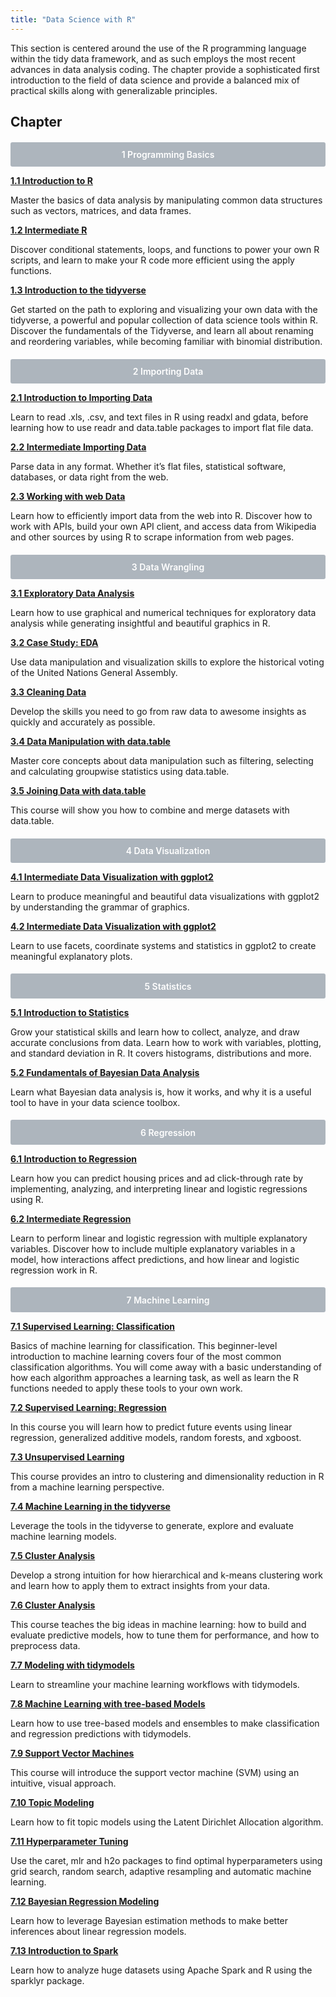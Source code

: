 ```yaml
---
title: "Data Science with R"
---
```


This section is centered around the use of the R programming language within the tidy data framework, and as such employs the most recent advances in data analysis coding. The chapter provide a sophisticated first introduction to the field of data science and provide a balanced mix of practical skills along with generalizable principles. 

<style>
.layout-example {
    background: #adb5bd;
    color: #fff;
    text-align: center;
    margin-bottom: 1em;
    font-weight: 600;
    padding: 0.8em 0 0.8em 0;
    border-radius: 3px;
}
</style>


## Chapter {.unnumbered .unlisted}

<h4 class="layout-example">1 Programming Basics</h3>

**[1.1 Introduction to R](topics/01_basics/01_programming_beginner/01_programming_beginner.qmd)**

Master the basics of data analysis by manipulating common data structures such as vectors, matrices, and data frames.

**[1.2 Intermediate R](topics/01_basics/02_programming_intermediate/02_programming_intermediate.qmd)**

Discover conditional statements, loops, and functions to power your own R scripts, and learn to make your R code more efficient using the apply functions.

**[1.3 Introduction to the tidyverse](topics/01_basics/03_programming_tidyverse/03_programming_tidyverse.qmd)**

Get started on the path to exploring and visualizing your own data with the tidyverse, a powerful and popular collection of data science tools within R. Discover the fundamentals of the Tidyverse, and learn all about renaming and reordering variables, while becoming familiar with binomial distribution.

<h4 class="layout-example">2 Importing Data</h3>

**[2.1 Introduction to Importing Data](topics/02_importing_data/01_importing_data_beginner/01_importing_data_beginner.qmd)**

Learn to read .xls, .csv, and text files in R using readxl and gdata, before learning how to use readr and data.table packages to import flat file data.

**[2.2 Intermediate Importing Data](topics/02_importing_data/02_importing_data_beginner/02_importing_data_intermediate.qmd)**

Parse data in any format. Whether it's flat files, statistical software, databases, or data right from the web.

**[2.3 Working with web Data](topics/02_importing_data/03_importing_data_beginner/03_working_with_web_data.qmd)**

Learn how to efficiently import data from the web into R. Discover how to work with APIs, build your own API client, and access data from Wikipedia and other sources by using R to scrape information from web pages.

<h4 class="layout-example">3 Data Wrangling</h3>

**[3.1 Exploratory Data Analysis](topics/03_data_wrangling/exploratory_data_analysis_in_r/exploratory_data_analysis_in_r.qmd)**

Learn how to use graphical and numerical techniques for exploratory data analysis while generating insightful and beautiful graphics in R.

**[3.2 Case Study: EDA](topics/03_data_wrangling/case_study_exploratory_data_analysis_in_r/case_study_exploratory_data_analysis_in_r.qmd)**

Use data manipulation and visualization skills to explore the historical voting of the United Nations General Assembly.

**[3.3 Cleaning Data](topics/03_data_wrangling/cleaning_data_in_r/cleaning_data_in_r.qmd)**

Develop the skills you need to go from raw data to awesome insights as quickly and accurately as possible.

**[3.4 Data Manipulation with data.table](topics/03_data_wrangling/data_manipulation_with_datatable/data_manipulation_with_datatable.qmd)**

Master core concepts about data manipulation such as filtering, selecting and calculating groupwise statistics using data.table.

**[3.5 Joining Data with data.table](topics/03_data_wrangling/joining_data_with_datatable/joining_data_with_datatable.qmd)**

This course will show you how to combine and merge datasets with data.table.

<h4 class="layout-example">4 Data Visualization</h3>

**[4.1 Intermediate Data Visualization with ggplot2](topics/04_data_visualization/introduction_to_data_visualization_with_ggplot2/ggplot2_intro.qmd)**

Learn to produce meaningful and beautiful data visualizations with ggplot2 by understanding the grammar of graphics.

**[4.2 Intermediate Data Visualization with ggplot2](topics/04_data_visualization/data_visualization_with_ggplot2_intermediate/ggplot2_intermediate.qmd)**

Learn to use facets, coordinate systems and statistics in ggplot2 to create meaningful explanatory plots.

<h4 class="layout-example">5 Statistics</h3>

**[5.1 Introduction to Statistics](topics/05_statistics/01_statistics_beginner/01_statistics_beginner.qmd)**

Grow your statistical skills and learn how to collect, analyze, and draw accurate conclusions from data. Learn how to work with variables, plotting, and standard deviation in R. It covers histograms, distributions and more.

**[5.2 Fundamentals of Bayesian Data Analysis](topics/05_statistics/02_fundamentals_of_bayesian_data_analysis/02_fundamentals_of_bayesian_data_analysis.qmd)**

Learn what Bayesian data analysis is, how it works, and why it is a useful tool to have in your data science toolbox.

<h4 class="layout-example">6 Regression</h3>

**[6.1 Introduction to Regression](topics/06_regression/01_regression_beginner/01_regression_beginner.qmd)**

Learn how you can predict housing prices and ad click-through rate by implementing, analyzing, and interpreting linear and logistic regressions using R.

**[6.2 Intermediate Regression](topics/06_regression/02_regression_intermediate/02_regression_intermediate.qmd)**

Learn to perform linear and logistic regression with multiple explanatory variables. Discover how to include multiple explanatory variables in a model, how interactions affect predictions, and how linear and logistic regression work in R.

<h4 class="layout-example">7 Machine Learning</h3>

**[7.1 Supervised Learning: Classification](topics/07_machine_learning/01_supervised_learning_classification/01_supervised_learning_classification.qmd)**

Basics of machine learning for classification. This beginner-level introduction to machine learning covers four of the most common classification algorithms. You will come away with a basic understanding of how each algorithm approaches a learning task, as well as learn the R functions needed to apply these tools to your own work.

**[7.2 Supervised Learning: Regression](topics/07_machine_learning/02_supervised_learning_regression/02_supervised_learning_regression.qmd)**

In this course you will learn how to predict future events using linear regression, generalized additive models, random forests, and xgboost.

**[7.3 Unsupervised Learning](topics/07_machine_learning/03_unsupervised_learning/03_unsupervised_learning.qmd)**

This course provides an intro to clustering and dimensionality reduction in R from a machine learning perspective.

**[7.4 Machine Learning in the tidyverse](topics/07_machine_learning/04_machine_learning_in_the_tidyverse/04_machine_learning_in_the_tidyverse.qmd)**

Leverage the tools in the tidyverse to generate, explore and evaluate machine learning models.

**[7.5 Cluster Analysis](topics/07_machine_learning/05_cluster_analysis/05_cluster_analysis.qmd)**

Develop a strong intuition for how hierarchical and k-means clustering work and learn how to apply them to extract insights from your data.

**[7.6 Cluster Analysis](topics/07_machine_learning/06_machine_learning_with_caret/06_machine_learning_with_caret.qmd)**

This course teaches the big ideas in machine learning: how to build and evaluate predictive models, how to tune them for performance, and how to preprocess data.

**[7.7 Modeling with tidymodels](topics/07_machine_learning/07_modeling_with_tidymodels/07_modeling_with_tidymodels.qmd)**

Learn to streamline your machine learning workflows with tidymodels.

**[7.8 Machine Learning with tree-based Models](topics/07_machine_learning/08_machine_learning_with_tree-based_models/08_machine_learning_with_tree-based_models.qmd)**

Learn how to use tree-based models and ensembles to make classification and regression predictions with tidymodels.

**[7.9 Support Vector Machines](topics/07_machine_learning/09_support_vector_machines/09_support_vector_machines.qmd)**

This course will introduce the support vector machine (SVM) using an intuitive, visual approach.

**[7.10 Topic Modeling](topics/07_machine_learning/10_topic_modeling/10_topic_modeling.qmd)**

Learn how to fit topic models using the Latent Dirichlet Allocation algorithm.

**[7.11 Hyperparameter Tuning](topics/07_machine_learning/11_hyperparameter_tuning/11_hyperparameter_tuning.qmd)**

Use the caret, mlr and h2o packages to find optimal hyperparameters using grid search, random search, adaptive resampling and automatic machine learning.

**[7.12 Bayesian Regression Modeling](topics/07_machine_learning/12_bayesian_regression_modeling_with_rstanarm/12_bayesian_regression_modeling_with_rstanarm.qmd)**

Learn how to leverage Bayesian estimation methods to make better inferences about linear regression models.

**[7.13 Introduction to Spark](topics/07_machine_learning/13_spark_with_sparklyr_in_R/13_spark_with_sparklyr_in_R.qmd)**

Learn how to analyze huge datasets using Apache Spark and R using the sparklyr package.